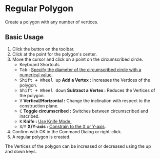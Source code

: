 
# Regular Polygon

<Reference shortcut='' command='Polygon' button='Toolbar' />

Create a polygon with any number of vertices.

## Basic Usage

1. Click the button <ButtonIcon type="button-regular-polygon" /> on the toolbar.
2. Click at the point for the polygon's center.
3. Move the cursor and click on a point on the circumscribed circle.
   - <Kst>Keyboard Shortcuts</Kst>
   - <kbd>Tab</kbd> : [Specify the diameter of the circumscribed circle with a numerical value](./sketching-essentials#specify-dimensions-numerically).
   - <kbd>Shift + Wheel up</kbd> **Add a Vertex :** Increases the Vertices of the polygon.
   - <kbd>Shift + Wheel down</kbd> **Subtract a Vertex :** Reduces the Vertices of the polygon.
   - <kbd>V</kbd> **Vertical/Horizontal :** Change the inclination with respect to the construction plane.
   - <kbd>C</kbd> **Toggle circumscribed :** Switches between circumscribed and inscribed.
   - <kbd>K</kbd> **Knife :** [Use Knife Mode.](./sketching-essentials#use-knife-mode) 
   - <kbd>X</kbd>/<kbd>Y</kbd> **X/Y-axis :** [Constrain to the X or Y-axis](./sketching-essentials#constrain-to-an-axis).
4. Confirm with OK in the Command Dialog or right-click.
5. A regular polygon is created.

<Callout type="info" emoji="💡">
   The Vertices of the polygon can be increased or decreased using the up and down keys.
</Callout>

<VideoPlayer fileName="polygon"/>